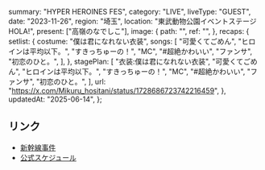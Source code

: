   summary: "HYPER HEROINES FES",
  category: "LIVE",
  liveType: "GUEST",
  date: "2023-11-26",
  region: "埼玉",
  location: "東武動物公園イベントステージHOLA!",
  present: ["高嶺のなでしこ"],
  image: {
    path: "",
    ref: "",
  },
  recaps: {
    setlist: {
      costume: "僕は君になれない衣装",
      songs: [
        "可愛くてごめん",
        "ヒロインは平均以下。",
        "すきっちゅーの！",
        "MC",
        "#超絶かわいい",
        "ファンサ",
        "初恋のひと。",
      ],
    },
    stagePlan: [
      "衣装:僕は君になれない衣装",
      "可愛くてごめん",
      "ヒロインは平均以下。",
      "すきっちゅーの！",
      "MC",
      "#超絶かわいい",
      "ファンサ",
      "初恋のひと。",
    ],
    url: "https://x.com/Mikuru_hositani/status/1728686723742216459",
  },
  updatedAt: "2025-06-14",
};

## リンク

- [新幹線事件](https://x.com/takanekomanager/status/1728688876322275784)
- [公式スケジュール](https://takanenonadeshiko.jp/?p=1545)
